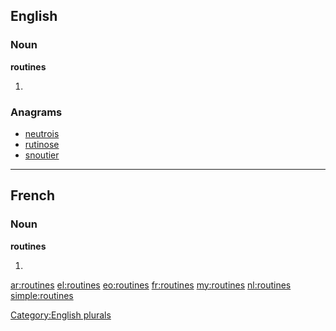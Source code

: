==English==

===Noun===
'''routines'''

# {{plural of|[[routine]]}}

===Anagrams===
* [[neutrois#English|neutrois]]
* [[rutinose#English|rutinose]]
* [[snoutier#English|snoutier]]

[[Category:English plurals]]

----

==French==

===Noun===
'''routines''' {{f}}

# {{plural of|[[routine]]|lang=fr}}

[[ar:routines]]
[[el:routines]]
[[eo:routines]]
[[fr:routines]]
[[my:routines]]
[[nl:routines]]
[[simple:routines]]